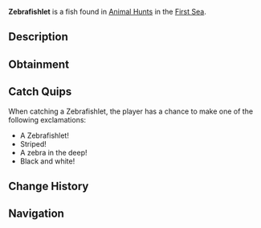 {{FishInfobox
|image          = Zebrafishlet.png
|rarity         = Limited
|event          = Animal Hunt
|sea            = First Sea
|location       = [[Animals]]
|sublocation    = 
|sources        = Fishing Rod
|radar_location = 
|prog_speed     = +8
|xp             = 650
|weather        = Foggy
|time           = 
|season         = Autumn
|bait           = Insect
|base_weight    = 35
|base_value     = 300
|weight_range   = 26.5
|base_chance    = 90
|base_resil     = 80
}}
'''Zebrafishlet''' is a {{Rarity|Limited}} fish found in [[Animal Hunt]]s in the [[First Sea]].

== Description ==
{{Description|A tiny striped swimmer, darting through the currents like a zebra in the herd.|Bestiary Entry}}

== Obtainment ==
{{Description|Its zebra stripes flicker where the river bends in the fog.|Bestiary Hint}}
{{Fish Availability|
Animal Hunt/First Sea
|top_rods      = 
Training Rod\476102.94\560954.15;
Flimsy Rod\268117.09\225766.6;
Leviathan's Fang Rod\218427.91\111219;
Free Spirit Rod\215708.94\152116.26;
Trident Rod\208138.58\146777.7;
Adventurer's Rod\168776.22\195920.32;
No-Life Rod\195436.28\255055.14;
Azure Of Lagoon\200475.74\250198.19;
Blazebringer Rod\177168.98\235940.06;
Friendly Rod\177702.78\231911.95;
Frog Rod\173287.57\228704.35;
Seraphic Rod\185134.76\162824.52;
Ethereal Prism Rod\184033.71\36968.74;
Astralhook Rod\183224.81\0;
Rod Of The Forgotten Fang\179164.13\148778.04;
Challenger's Rod\179104.37\219851.63;
Rod Of The Exalted One\174854.83\111776.42;
Rod Of The Depths\173585.14\177497.7;
Zeus Rod\173015.34\222270.78;
Verdant Shear Rod\168734.48\189803.95;
Depthseeker Rod\165394.2\175850.54;
Avalanche Rod\164002.11\156681.7;
Volcanic Rod\162633.23\173171.36;
Steady Rod\86916.4\85183.09
|recommended   = Training Rod
}}

== Catch Quips ==
When catching a Zebrafishlet, the player has a chance to make one of the following exclamations:
* A Zebrafishlet!
* Striped!
* A zebra in the deep!
* Black and white!

== Change History ==
{{Change History|{{subst:Current Version}}}}

== Navigation ==
{{Fish Navbox|Animals}}